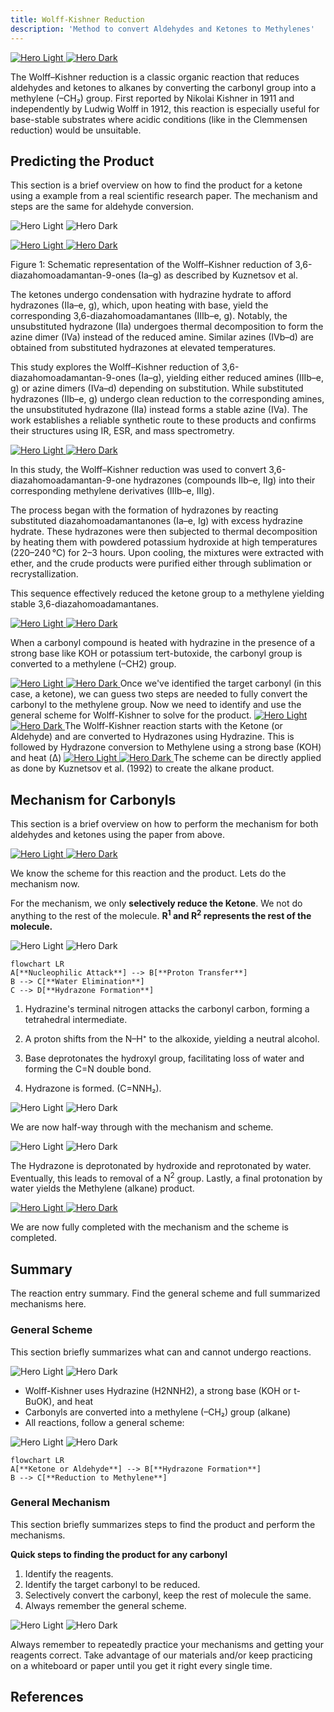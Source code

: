 ```yaml
---
title: Wolff-Kishner Reduction
description: 'Method to convert Aldehydes and Ketones to Methylenes'
---
```


<a href="" target="_blank" rel="noopener noreferrer">
  <img
    noZoom
    className="block dark:hidden -mt-0"
    src="/reactions/wolff-kishner-reduction-images/overviewdark.png"
    alt="Hero Light"
  />
  <img
    noZoom
    className="hidden dark:block -mt-0"
    src="/reactions/wolff-kishner-reduction-images/overviewlight.png"
    alt="Hero Dark"
  />
</a>

The Wolff–Kishner reduction is a classic organic reaction that reduces aldehydes and ketones to alkanes by converting the carbonyl group into a methylene (–CH₂) group. First reported by Nikolai Kishner in 1911 and independently by Ludwig Wolff in 1912, this reaction is especially useful for base-stable substrates where acidic conditions (like in the Clemmensen reduction) would be unsuitable.

## Predicting the Product

This section is a brief overview on how to find the product for a ketone using a example from a real scientific research paper. The mechanism and steps are the same for aldehyde conversion.

<img
    className="block dark:hidden mt-0"
    src="/reactions/wolff-kishner-reduction-images/examplelight.png"
    alt="Hero Light"
  />
  <img
    className="hidden dark:block mt-0"
    src="/reactions/wolff-kishner-reduction-images/exampledark.png"
    alt="Hero Dark"
  />
<AccordionGroup>
  <Accordion title="Where is this Reaction from?">
    <div className="text-center">
  <div>
    <a 
      href="" 
      target="_blank" 
      rel="noopener noreferrer"
    >
      <img
        noZoom
        className="block dark:hidden mt-2"
        src="/reactions/wolff-kishner-reduction-images/citation1light.png"
        alt="Hero Light"
        title=""
      />
      <img
        noZoom
        className="hidden dark:block mt-2"
        src="/reactions/wolff-kishner-reduction-images/citation1dark.png"
        alt="Hero Dark"
        title=""
      />
    </a>
  </div>
  <p className="mt-2 text-sm font-bold text-gray-600 dark:text-gray-400">
    Figure 1: Schematic representation of the Wolff–Kishner reduction of 3,6-diazahomoadamantan-9-ones (Ia–g) as described by Kuznetsov et al.
  </p>
  <p className="mt-2 text-sm text-gray-600 dark:text-gray-400">
 The ketones undergo condensation with hydrazine hydrate to afford hydrazones (IIa–e, g), which, upon heating with base, yield the corresponding 3,6-diazahomoadamantanes (IIIb–e, g). Notably, the unsubstituted hydrazone (IIa) undergoes thermal decomposition to form the azine dimer (IVa) instead of the reduced amine. Similar azines (IVb–d) are obtained from substituted hydrazones at elevated temperatures.
  </p>
</div>

This study explores the Wolff–Kishner reduction of 3,6-diazahomoadamantan-9-ones (Ia–g), yielding either reduced amines (IIIb–e, g) or azine dimers (IVa–d) depending on substitution. While substituted hydrazones (IIb–e, g) undergo clean reduction to the corresponding amines, the unsubstituted hydrazone (IIa) instead forms a stable azine (IVa). The work establishes a reliable synthetic route to these products and confirms their structures using IR, ESR, and mass spectrometry.

  </Accordion>
  <Accordion title="How is this Reaction used in the paper?">
    <a href="" target="_blank" rel="noopener noreferrer">
  <img
    noZoom
    className="block dark:hidden mt-2"
    src="/reactions/wolff-kishner-reduction-images/citation2light.png"
    alt="Hero Light"
  />
  <img
    noZoom
    className="hidden dark:block mt-2"
    src="/reactions/wolff-kishner-reduction-images/citation2dark.png"
    alt="Hero Dark"
  />
</a>

In this study, the Wolff–Kishner reduction was used to convert 3,6-diazahomoadamantan-9-one hydrazones (compounds IIb–e, IIg) into their corresponding methylene derivatives (IIIb–e, IIIg). 

The process began with the formation of hydrazones by reacting substituted diazahomoadamantanones (Ia–e, Ig) with excess hydrazine hydrate. These hydrazones were then subjected to thermal decomposition by heating them with powdered potassium hydroxide at high temperatures (220–240 °C) for 2–3 hours. Upon cooling, the mixtures were extracted with ether, and the crude products were purified either through sublimation or recrystallization. 

This sequence effectively reduced the ketone group to a methylene yielding stable 3,6-diazahomoadamantanes.

  </Accordion>
</AccordionGroup>

<Steps>
  <Step title="Identifying Reagents and Reaction Conditions">

  <a href="" target="_blank" rel="noopener noreferrer">
  <img
    noZoom
    className="block dark:hidden"
    src="/reactions/wolff-kishner-reduction-images/reagentslight.png"
    alt="Hero Light"
  />
  <img
    noZoom
    className="hidden dark:block"
    src="/reactions/wolff-kishner-reduction-images/reagentsdark.png"
    alt="Hero Dark"
  />
</a>

When a carbonyl compound is heated with hydrazine in the presence of a strong base like KOH or potassium tert-butoxide, the carbonyl group is converted to a methylene (–CH2) group.
    
  </Step>
  <Step title="Identify the target carbonyl group and subsequent steps">
  <a href="" target="_blank" rel="noopener noreferrer">
  <img
    noZoom
    className="block dark:hidden"
    src="/reactions/wolff-kishner-reduction-images/guessoverviewlight.png"
    alt="Hero Light"
  />
  <img
    noZoom
    className="hidden dark:block"
    src="/reactions/wolff-kishner-reduction-images/guessoverviewdark.png"
    alt="Hero Dark"
  />
</a>
    Once we've identified the target carbonyl (in this case, a ketone), we can guess two steps are needed to fully convert the carbonyl to the methylene group. Now we need to identify and use the general scheme for Wolff-Kishner to solve for the product.
  </Step>
  <Step title="Identify the General Scheme">
  <a href="" target="_blank" rel="noopener noreferrer">
  <img
    noZoom
    className="block dark:hidden"
    src="/reactions/wolff-kishner-reduction-images/overviewmechlight.png"
    alt="Hero Light"
  />
  <img
    noZoom
    className="hidden dark:block"
    src="/reactions/wolff-kishner-reduction-images/overviewmechdarkspacing.png"
    alt="Hero Dark"
  />
</a>
    The Wolff-Kishner reaction starts with the Ketone (or Aldehyde) and are converted to Hydrazones using Hydrazine. This is followed by Hydrazone conversion to Methylene using a strong base (KOH) and heat (Δ)
  </Step>
<Step title="Directly apply the scheme to determine product">
<a href="" target="_blank" rel="noopener noreferrer">
  <img
    noZoom
    className="block dark:hidden"
    src="/reactions/wolff-kishner-reduction-images/appliedschemelight.png"
    alt="Hero Light"
  />
  <img
    noZoom
    className="hidden dark:block"
    src="/reactions/wolff-kishner-reduction-images/appliedschemedark2.png"
    alt="Hero Dark"
  />
</a>
    The scheme can be directly applied as done by Kuznetsov et al. (1992) to create the alkane product.
  </Step>
</Steps>

## Mechanism for Carbonyls

This section is a brief overview on how to perform the mechanism for both aldehydes and ketones using the paper from above.

<a href="" target="_blank" rel="noopener noreferrer">
  <img
    className="block dark:hidden mt-0"
    src="/reactions/wolff-kishner-reduction-images/overviewboxedlight.png"
    alt="Hero Light"
  />
  <img
    className="hidden dark:block mt-0"
    src="/reactions/wolff-kishner-reduction-images/overviewboxeddark.png"
    alt="Hero Dark"
  />
</a>

We know the scheme for this reaction and the product. Lets do the mechanism now. 

<Note>For the mechanism, we only **selectively reduce the Ketone**. We not do anything to the rest of the molecule. **R<sup>1</sup> and R<sup>2</sup> represents the rest of the molecule.** </Note>

<Steps>
  <Step title="Ketone to Hydrazone Conversion">

  <img
    className="block dark:hidden mt-0"
    src="/reactions/wolff-kishner-reduction-images/reactionpart1light.png"
    alt="Hero Light"
  />
  <img
    className="hidden dark:block mt-0"
    src="/reactions/wolff-kishner-reduction-images/reactionpart1dark.png"
    alt="Hero Dark"
  />

  ```mermaid
flowchart LR
  A[**Nucleophilic Attack**] --> B[**Proton Transfer**]
  B --> C[**Water Elimination**]
  C --> D[**Hydrazone Formation**]
```

1. Hydrazine's terminal nitrogen attacks the carbonyl carbon, forming a tetrahedral intermediate.

2. A proton shifts from the N–H⁺ to the alkoxide, yielding a neutral alcohol.

3. Base deprotonates the hydroxyl group, facilitating loss of water and forming the C=N double bond.

4. Hydrazone is formed. (C=NNH₂).

<Accordion title="How far have we progressed through the scheme?">
  <img
    className="block dark:hidden"
    src="/reactions/wolff-kishner-reduction-images/guessstep1light.png"
    alt="Hero Light"
  />
  <img
    className="hidden dark:block"
    src="/reactions/wolff-kishner-reduction-images/guessstep1dark.png"
    alt="Hero Dark"
  />

We are now half-way through with the mechanism and scheme.
</Accordion>

  </Step>
  <Step title="Hydrazone to Methylene Product">
  <img
    className="block dark:hidden"
    src="/reactions/wolff-kishner-reduction-images/reactionpart2light.png"
    alt="Hero Light"
  />
  <img
    className="hidden dark:block"
    src="/reactions/wolff-kishner-reduction-images/reactionpart2dark.png"
    alt="Hero Dark"
  />

The Hydrazone is deprotonated by hydroxide and reprotonated by water. Eventually, this leads to removal of a N<sup>2</sup> group. Lastly, a final protonation by water yields the Methylene (alkane) product.

<Accordion title="How far have we progressed through the scheme?">
<a href="" target="_blank" rel="noopener noreferrer">
  <img
    noZoom
    className="block dark:hidden"
    src="/reactions/wolff-kishner-reduction-images/guessstep2light.png"
    alt="Hero Light"
  />
  <img
    noZoom
    className="hidden dark:block"
    src="/reactions/wolff-kishner-reduction-images/guessstep2dark.png"
    alt="Hero Dark"
  />
</a>

We are now fully completed with the mechanism and the scheme is completed.
</Accordion>
  </Step>
</Steps>

## Summary

The reaction entry summary. Find the general scheme and full summarized mechanisms here.

### General Scheme

This section briefly summarizes what can and cannot undergo reactions.

<img
  className="block dark:hidden mt-0"
  src="/reactions/wolff-kishner-reduction-images/sidebysideoverviewlight.png"
  alt="Hero Light"
/>
<img
  className="hidden dark:block mt-0"
  src="/reactions/wolff-kishner-reduction-images/sidebysideoverview.png"
  alt="Hero Dark"
/>

- Wolff-Kishner uses Hydrazine (H2NNH2), a strong base (KOH or t-BuOK), and heat
- Carbonyls are converted into a methylene (–CH₂) group (alkane)
- All reactions, follow a general scheme:

<img
  className="block dark:hidden mt-0"
  src="/reactions/wolff-kishner-reduction-images/schemever2light.png"
  alt="Hero Light"
/>
<img
  className="hidden dark:block mt-0"
  src="/reactions/wolff-kishner-reduction-images/schemever2dark.png"
  alt="Hero Dark"
/>

  ```mermaid
flowchart LR
  A[**Ketone or Aldehyde**] --> B[**Hydrazone Formation**]
  B --> C[**Reduction to Methylene**]
```

### General Mechanism

This section briefly summarizes steps to find the product and perform the mechanisms.

**Quick steps to finding the product for any carbonyl**
1. Identify the reagents.
2. Identify the target carbonyl to be reduced.
3. Selectively convert the carbonyl, keep the rest of molecule the same.
4. Always remember the general scheme.

<Accordion title="Full Ketone/Aldehyde to Methylene (Alkane) Mechanism">
  
<img
        className="block dark:hidden mt-2"
        src="/reactions/wolff-kishner-reduction-images/reactionfulllight.png"
        alt="Hero Light"
        title=""
      />
      <img
        className="hidden dark:block mt-2"
        src="/reactions/wolff-kishner-reduction-images/reactionfulldark.png"
        alt="Hero Dark"
        title=""
      />

</Accordion>

<Tip>Always remember to repeatedly practice your mechanisms and getting your reagents correct. Take advantage of our materials and/or keep practicing on a whiteboard or paper until you get it right every single time. </Tip>

## References

